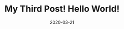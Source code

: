 ---
title: My Third Post! Hello World!
slug: my-third-post
date: 2020-03-21
featureImage: bg3.jpeg
excerpt: Et harum quidem rerum facilis est et expedita distinctio. Nam libero tempore, cum soluta nobis est eligendi optio cumque nihil impedit quo minus id quod maxime placeat facere possimus, omnis voluptas assumenda est, omnis dolor repellendus.
---